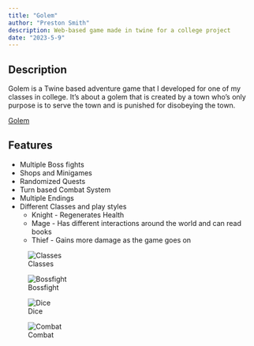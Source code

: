 ```yaml
---
title: "Golem"
author: "Preston Smith"
description: Web-based game made in twine for a college project
date: "2023-5-9"
---
```



## Description

Golem is a Twine based adventure game that I developed for one of my classes in college. It's about a golem that is created by a town who's only purpose is to serve the town and is punished for disobeying the town.

[Golem](https://smith07.itch.io/golem-by-preston-smith) 

## Features

- Multiple Boss fights
- Shops and Minigames
- Randomized Quests
- Turn based Combat System
- Multiple Endings
- Different Classes and play styles
    * Knight - Regenerates Health
    * Mage - Has different interactions around the world and can read books
    * Thief - Gains more damage as the game goes on


::: {layout-ncol=2}

![Classes](/images/Class_screen.jpg)

![Bossfight](/images/Bossfight.jpg)

![Dice](/images/dice_game.jpg)

![Combat](/images/Combat.jpg)
:::